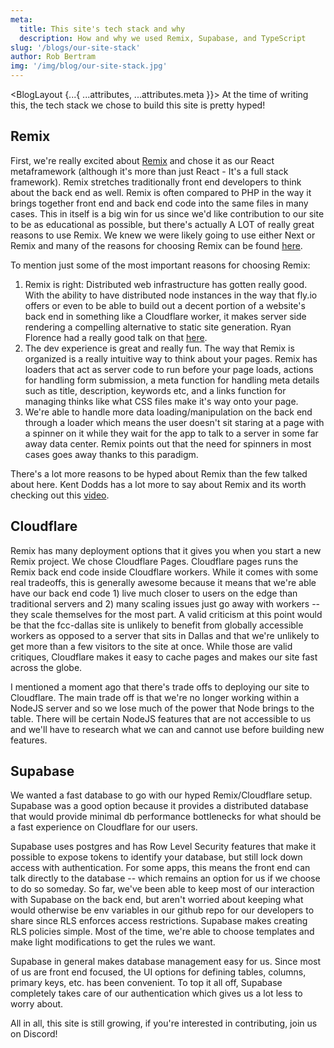 ```yaml
---
meta:
  title: This site's tech stack and why
  description: How and why we used Remix, Supabase, and TypeScript
slug: '/blogs/our-site-stack'
author: Rob Bertram
img: '/img/blog/our-site-stack.jpg'
---
```



<BlogLayout {...{ ...attributes, ...attributes.meta }}>
  At the time of writing this, the tech stack we chose to build this site is
  pretty hyped!

## Remix

First, we're really excited about <a href="https://remix.run/" target="_blank">Remix</a> and
chose it as our React metaframework (although it's more than just React - It's
a full stack framework). Remix stretches traditionally front end developers to
think about the back end as well. Remix is often compared to PHP in the way it
brings together front end and back end code into the same files in many cases.
This in itself is a big win for us since we'd like contribution to our site to
be as educational as possible, but there's actually A LOT of really great reasons
to use Remix. We knew we were likely going to use either Next or Remix and many of
the reasons for choosing Remix can be found <a href="https://remix.run/blog/remix-vs-next" target="_blank">here</a>.

To mention just some of the most important reasons for choosing Remix:

1. Remix is right: Distributed web infrastructure has gotten really good. With the ability to have distributed node instances in the way that fly.io offers or even to be able to build out a decent portion of a website's back end in something like a Cloudflare worker,
   it makes server side rendering a compelling alternative to static site generation. Ryan Florence had a really good talk on that <a href="https://www.youtube.com/watch?v=bfLFHp7Sbkg" target="_blank">here</a>.
2. The dev experience is great and really fun. The way that Remix is organized is a really intuitive way to think about your pages. Remix has loaders that act as server code to run before your page loads,
   actions for handling form submission, a meta function for handling meta details such as title, description, keywords etc, and a links function for managing thinks like what CSS files make it's way onto your page.
3. We're able to handle more data loading/manipulation on the back end through a loader which means the user doesn't sit staring at a page with a spinner on it while they wait for the app to talk to a server in some far away data center.
   Remix points out that the need for spinners in most cases goes away thanks to this paradigm.

There's a lot more reasons to be hyped about Remix than the few talked about here. Kent Dodds has a lot more to say about Remix and its worth checking out this <a href="https://www.youtube.com/watch?v=KWh-9-JIUAQ" target="_blank">video</a>.

## Cloudflare

Remix has many deployment options that it gives you when you start a new Remix project. We chose Cloudflare Pages. Cloudflare pages runs the Remix back end code inside Cloudflare workers. While it comes with some real tradeoffs,
this is generally awesome because it means that we're able have our back end code 1) live much closer to users on the edge than traditional servers and 2) many scaling issues just go away with workers -- they scale themselves for the most part.
A valid criticism at this point would be that the fcc-dallas site is unlikely to benefit from globally accessible workers as opposed to a server that sits in Dallas and that we're unlikely to get more than a few visitors to the site at once. While
those are valid critiques, Cloudflare makes it easy to cache pages and makes our site fast across the globe.

I mentioned a moment ago that there's trade offs to deploying our site to Cloudflare. The main trade off is that we're no longer working within a NodeJS server and so we lose much of the power that Node brings to the table. There will be certain NodeJS features
that are not accessible to us and we'll have to research what we can and cannot use before building new features.

## Supabase

We wanted a fast database to go with our hyped Remix/Cloudflare setup. Supabase was a good option because it provides a distributed database that would provide minimal db performance bottlenecks for what should be a fast experience on Cloudflare for our users.

Supabase uses postgres and has Row Level Security features that make it possible to expose tokens to identify your database, but still lock down access with authentication. For some apps, this means the front end can talk directly to the database -- which remains an option for us if we choose to do so someday.
So far, we've been able to keep most of our interaction with Supabase on the back end, but aren't worried about keeping what would otherwise be env variables in our github repo for our developers to share since RLS enforces access restrictions. Supabase makes creating RLS policies simple. Most of the time, we're able
to choose templates and make light modifications to get the rules we want.

Supabase in general makes database management easy for us. Since most of us are front end focused, the UI options for defining tables, columns, primary keys, etc. has been convenient. To top it all off, Supabase completely takes care of our authentication which gives us a lot less to worry about.

All in all, this site is still growing, if you're interested in contributing, join us on Discord!

</BlogLayout>
